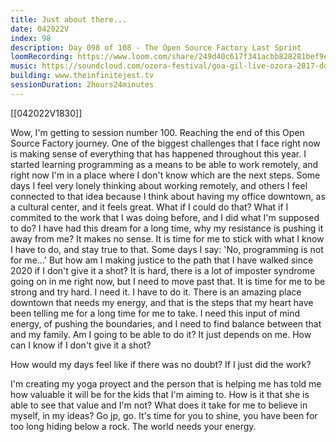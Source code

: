 ```yaml
---
title: Just about there...
date: 042022V
index: 98
description: Day 098 of 108 - The Open Source Factory Last Sprint
loomRecording: https://www.loom.com/share/249d40c617f341acbb828281bef9e93f
music: https://soundcloud.com/ozora-festival/goa-gil-live-ozora-2017-dome-pt-1
building: www.theinfinitejest.tv
sessionDuration: 2hours24minutes
---
```


[[042022V1830]]

Wow, I'm getting to session number 100. Reaching the end of this Open Source Factory journey. One of the biggest challenges that I face right now is making sense of everything that has happened throughout this year. I started learning programming as a means to be able to work remotely, and right now I'm in a place where I don't know which are the next steps. Some days I feel very lonely thinking about working remotely, and others I feel connected to that idea because I think about having my office downtown, as a cultural center, and it feels great. What if I could do that? What if I commited to the work that I was doing before, and I did what I'm supposed to do? I have had this dream for a long time, why my resistance is pushing it away from me? It makes no sense. It is time for me to stick with what I know I have to do, and stay true to that. Some days I say: 'No, programming is not for me...' But how am I making justice to the path that I have walked since 2020 if I don't give it a shot? It is hard, there is a lot of imposter syndrome going on in me right now, but I need to move past that. It is time for me to be strong and try hard. I need it. I have to do it. There is an amazing place downtown that needs my energy, and that is the steps that my heart have been telling me for a long time for me to take. I need this input of mind energy, of pushing the boundaries, and I need to find balance between that and my family. Am I going to be able to do it? It just depends on me. How can I know if I don't give it a shot?

How would my days feel like if there was no doubt? If I just did the work?

I'm creating my yoga proyect and the person that is helping me has told me how valuable it will be for the kids that I'm aiming to. How is it that she is able to see that value and I'm not? What does it take for me to believe in myself, in my ideas? Go jp, go. It's time for you to shine, you have been for too long hiding below a rock. The world needs your energy.
